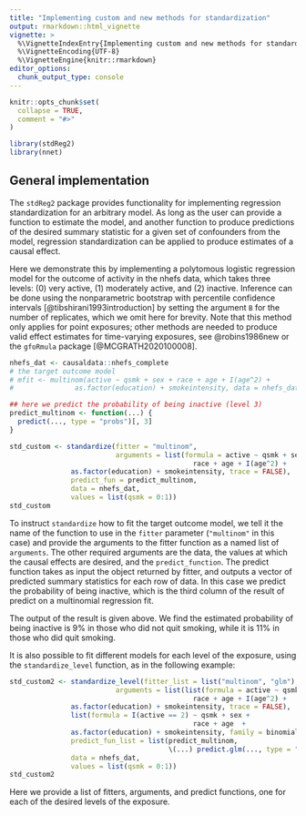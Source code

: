 ```yaml
---
title: "Implementing custom and new methods for standardization"
output: rmarkdown::html_vignette
vignette: >
  %\VignetteIndexEntry{Implementing custom and new methods for standardization}
  %\VignetteEncoding{UTF-8}
  %\VignetteEngine{knitr::rmarkdown}
editor_options: 
  chunk_output_type: console
---
```


```r
knitr::opts_chunk$set(
  collapse = TRUE,
  comment = "#>"
)
```

```r
library(stdReg2)
library(nnet)
```


## General implementation

The `stdReg2` package provides functionality for implementing regression standardization for an arbitrary model. As long as the user can provide a function to estimate the model, and another function to produce predictions of the desired summary statistic for a given set of confounders from the model, regression standardization can be applied to produce estimates of a causal effect. 

Here we demonstrate this by implementing a polytomous logistic regression model for the outcome of activity in the nhefs data, which takes three levels: (0) very active, (1) moderately active, and (2) inactive. Inference can be done using the nonparametric bootstrap with percentile confidence intervals [@tibshirani1993introduction] by setting the argument `B` for the number of replicates, which we omit here for brevity. Note that this method only applies for point exposures; other methods are needed to produce valid effect estimates for time-varying exposures, see @robins1986new or the `gfoRmula` package [@MCGRATH2020100008]. 

```r
nhefs_dat <- causaldata::nhefs_complete
# the target outcome model
# mfit <- multinom(active ~ qsmk + sex + race + age + I(age^2) + 
#               as.factor(education) + smokeintensity, data = nhefs_dat)

## here we predict the probability of being inactive (level 3)
predict_multinom <- function(...) {
  predict(..., type = "probs")[, 3]
}

std_custom <- standardize(fitter = "multinom", 
                          arguments = list(formula = active ~ qsmk + sex + 
                                             race + age + I(age^2) + 
               as.factor(education) + smokeintensity, trace = FALSE), 
               predict_fun = predict_multinom, 
               data = nhefs_dat, 
               values = list(qsmk = 0:1))
std_custom
```

To instruct `standardize` how to fit the target outcome model, we tell it the name of the function to use in the `fitter` parameter (`"multinom"` in this case) and provide the arguments to the fitter function as a named list of `arguments`. The other required arguments are the data, the values at which the causal effects are desired, and the `predict_function`. The predict function takes as input the object returned by fitter, and outputs a vector of predicted summary statistics for each row of data. In this case we predict the probability of being inactive, which is the third column of the result of predict on a multinomial regression fit. 

The output of the result is given above. We find the estimated probability of being inactive is 9% in those who did not quit smoking, while it is 11% in those who did quit smoking. 

It is also possible to fit different models for each level of the exposure, using the `standardize_level` function, as in the following example: 

```r

std_custom2 <- standardize_level(fitter_list = list("multinom", "glm"),
                          arguments = list(list(formula = active ~ qsmk + sex + 
                                             race + age + I(age^2) + 
               as.factor(education) + smokeintensity, trace = FALSE), 
               list(formula = I(active == 2) ~ qsmk + sex + 
                                             race + age  + 
               as.factor(education) + smokeintensity, family = binomial)),
               predict_fun_list = list(predict_multinom, 
                                       \(...) predict.glm(..., type = "response")),
               data = nhefs_dat, 
               values = list(qsmk = 0:1))
std_custom2


```

Here we provide a list of fitters, arguments, and predict functions, one for each of the desired levels of the exposure. 

